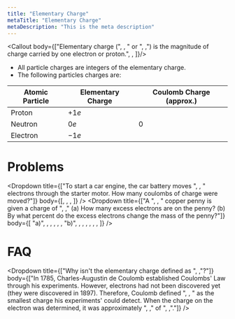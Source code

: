 ```yaml
---
title: "Elementary Charge"
metaTitle: "Elementary Charge"
metaDescription: "This is the meta description"
---
```


<Callout body={["Elementary charge (", <InlineMath math="e"/>, " or ", <InlineMath math="q_e"/>,") is the magnitude of charge carried by one electron or proton.", <BlockMath math="|q_e|=|e|= 1.602176634×10^{-19} \text{C}"/>, <BlockMath math="|q_e|=|e|≈1.6×10^{-19} \text{C}"/>]}/>

- All particle charges are integers of the elementary charge.
- The following particles charges are:

<center>

| Atomic Particle | Elementary Charge | Coulomb Charge (approx.) |
| --------------- | ----------------- | ------------------------ |
| Proton          | $+1e$               | <InlineMath math="+1.6×10^{-19} \text{C}"/>        |
| Neutron         | $0e$                | $0$                        |
| Electron        | $-1e$               | <InlineMath math="-1.6×10^{-19} \text{C}"/>        |

</center>

# Problems
<Dropdown
  title={["To start a car engine, the car battery moves ", <InlineMath math="3.75×10^{21}"/>, " electrons through the starter motor. How many coulombs of charge were moved?"]}
  body={[<BlockMath math="\text{charge} = \text{quantity of } \cancel{\text{single electrons}} × \frac{\text{charge}}{\cancel{\text{single electron}}}"/>,
  <BlockMath math="Q=N|e|"/>,
  <BlockMath math="Q = 3.75×10^{21} \cancel{\text{electrons}} \times \frac{1.6×10^{-19} \text{C}}{\cancel{\text{electron}}}"/>,
  <BlockMath math="\boxed{Q=601 \text{C}}"/>
  ]}
/>
<Dropdown
  title={["A ", <InlineMath math="2.5\text{-g}"/>, " copper penny is given a charge of ", <InlineMath math="-2.0×10^{-9} \text{C}"/>," (a) How many excess electrons are on the penny? (b) By what percent do the excess electrons change the mass of the penny?"]}
  body={[
    "a)",
    <BlockMath math="\text{charge} = \text{quantity of } \cancel{\text{single electrons}} × \frac{\text{charge}}{\cancel{\text{single electron}}}"/>,
    <BlockMath math="Q=N|e|"/>,
    <BlockMath math="N=\frac{Q}{e}"/>,
    <BlockMath math="N=\frac{-2.0×10^{-9} \text{C}}{1.6×10^{-19} \frac{\text{C}}{\text{electron}}}"/>,
    <BlockMath math="\boxed{N=1.2\times10^{10} \text{electrons}}"/>,
    "b)",
    <BlockMath math="\text{total mass of all electrons on penny} = \frac{\text{mass}}{\cancel{\text{single electron}}} \times \text{quantity of } \cancel{\text{single electrons}}"/>,
    <BlockMath math="M = m_eN"/>,
    <BlockMath math="  = (9.11\times10^{-31} \frac{\text{kg}}{\cancel{\text{single electron}}})(1.2\times10^{-10} \cancel{\text{single electrons}} )"/>,
    <BlockMath math="  = 1.1\times10^{-20} \text{kg}"/>,
    <BlockMath math="\text{---------------------------------------------------}"/>,
    <BlockMath math="\frac{\text{total mass of electrons on penny}}{\text{total mass of penny}}\times 100\% = \text{percent of total mass of electrons on penny}"/>,
    <BlockMath math="\frac{1.1\times10^{-20} \text{kg}}{2.5\times10^{-3}}\times 100\% = \boxed{4.5\times10^{-16}\%}"/>
  ]}
/>

# FAQ
<Dropdown
  title={["Why isn't the elementary charge defined as ", <InlineMath math="1 \text{C}"/>,"?"]}
  body={["In 1785, Charles-Augustin de Coulomb established Coulombs' Law through his experiments. However, electrons had not been discovered yet (they were discovered in 1897). Therefore, Coulomb defined ",
   <InlineMath math="1 \text{C}"/>, " as the smallest charge his experiments' could detect. When the charge on the electron was determined, it was approximately ", <InlineMath math="-1.6×10^{-19}"/>," of ", <InlineMath math="1 \text{C}"/>,"."]}
/>
